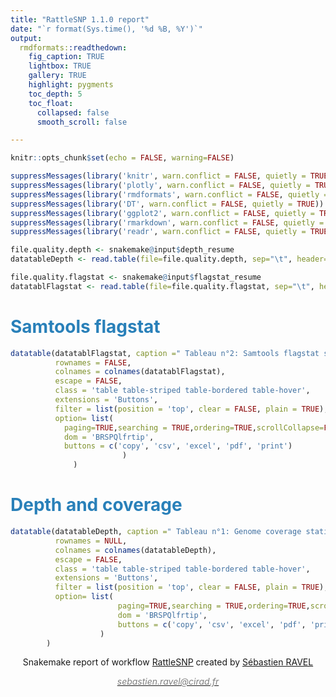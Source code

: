 ```yaml
---
title: "RattleSNP 1.1.0 report"
date: "`r format(Sys.time(), '%d %B, %Y')`"
output:
  rmdformats::readthedown:
    fig_caption: TRUE
    lightbox: TRUE
    gallery: TRUE
    highlight: pygments
    toc_depth: 5
    toc_float:
      collapsed: false
      smooth_scroll: false

---
```

<style>
#sidebar h2 {
    background-color: #2980B9;
}
h1,h2,h3,h4,h5,h6,legend{
color: #2980B9;
}
#main :not(.leaflet-control) > a {
    background-image: linear-gradient(180deg,#A9EAFE,#A9EAFE);
    color: #2980B9;
}
#content{max-width: 80%;}
.pagination > .active > a, .pagination > .active > a:focus, .pagination > .active > a:hover, .pagination > .active > span, .pagination > .active > span:focus, .pagination > .active > span:hover {
    background-color: #A9EAFE;
    border-color: #A9EAFE;
}
.footer{
    position:absolute; top:0; right:20px; padding:30px; height:180px
    }
</style>

```r
knitr::opts_chunk$set(echo = FALSE, warning=FALSE)

suppressMessages(library('knitr', warn.conflict = FALSE, quietly = TRUE))
suppressMessages(library('plotly', warn.conflict = FALSE, quietly = TRUE))
suppressMessages(library('rmdformats', warn.conflict = FALSE, quietly = TRUE))
suppressMessages(library('DT', warn.conflict = FALSE, quietly = TRUE))
suppressMessages(library('ggplot2', warn.conflict = FALSE, quietly = TRUE))
suppressMessages(library('rmarkdown', warn.conflict = FALSE, quietly = TRUE))
suppressMessages(library('readr', warn.conflict = FALSE, quietly = TRUE))
```
```r
file.quality.depth <- snakemake@input$depth_resume
datatableDepth <- read.table(file=file.quality.depth, sep="\t", header=TRUE)

file.quality.flagstat <- snakemake@input$flagstat_resume
datatablFlagstat <- read.table(file=file.quality.flagstat, sep="\t", header=TRUE)
```


# Samtools flagstat

```r
datatable(datatablFlagstat, caption =" Tableau n°2: Samtools flagstat statistics",
          rownames = FALSE,
          colnames = colnames(datatablFlagstat),
          escape = FALSE,
          class = 'table table-striped table-bordered table-hover',
          extensions = 'Buttons',
          filter = list(position = 'top', clear = FALSE, plain = TRUE),
          option= list(
            paging=TRUE,searching = TRUE,ordering=TRUE,scrollCollapse=FALSE,server = TRUE, autoWidth = TRUE,
            dom = 'BRSPQlfrtip',
            buttons = c('copy', 'csv', 'excel', 'pdf', 'print')
                         )
              )

```


# Depth and coverage

```r
datatable(datatableDepth, caption =" Tableau n°1: Genome coverage statistics",
          rownames = NULL,
          colnames = colnames(datatableDepth),
          escape = FALSE,
          class = 'table table-striped table-bordered table-hover',
          extensions = 'Buttons',
          filter = list(position = 'top', clear = FALSE, plain = TRUE),
          option= list(
                        paging=TRUE,searching = TRUE,ordering=TRUE,scrollCollapse=FALSE,server = TRUE, autoWidth = TRUE,
                        dom = 'BRSPQlfrtip',
                        buttons = c('copy', 'csv', 'excel', 'pdf', 'print')
                    )
        )
```

<footer>
        <p style="text-align: center;">Snakemake report of workflow <a target="_blank" href="https://github.com/sravel/RattleSNP">RattleSNP</a> created by <a target="_blank" href="https://github.com/sravel">Sébastien RAVEL</a></p>
        <p style="text-align: center;"><a target="_blank" href = "mailto:sebastien.ravel@cirad.fr"><span style="color: #808080;"><em>sebastien.ravel@cirad.fr</em></span></a></p>
</footer>
